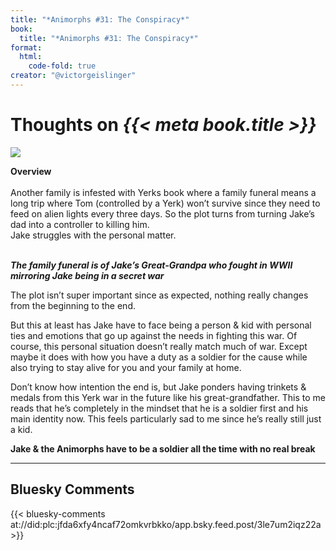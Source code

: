 ```yaml
---
title: "*Animorphs #31: The Conspiracy*"
book:
  title: "*Animorphs #31: The Conspiracy*"
format:
  html:
    code-fold: true
creator: "@victorgeislinger"
---
```


# Thoughts on *{{< meta book.title >}}*

::: {layout="[30,70]"}
![](https://books.google.com/books/content?id=fWYwDwAAQBAJ&printsec=frontcover&img=2)

**Overview** <br/>
<br/>
Another family is infested with Yerks book where a family funeral means a long
trip where Tom (controlled by a Yerk) won't survive since they need to feed on
alien lights every three days. So the plot turns from turning Jake's dad into a
controller to killing him.
<br/>
Jake struggles with the personal matter.
<br/>
<br/>


:::


***The family funeral is of Jake's Great-Grandpa who fought in WWII mirroring Jake being in a secret war***

The plot isn't super important since as expected, nothing really changes from the
beginning to the end.

But this at least has Jake have to face being a person & kid with personal ties
and emotions that go up against the needs in fighting this war. Of course, this
personal situation doesn't really match much of war. Except maybe it does with
how you have a duty as a soldier for the cause while also trying to stay alive
for you and your family at home.

Don't know how intention the end is, but Jake ponders having trinkets & medals
from this Yerk war in the future like his great-grandfather. This to me reads
that he's completely in the mindset that he is a soldier first and his main
identity now. This feels particularly sad to me since he's really still just a
kid.

**Jake & the Animorphs have to be a soldier all the time with no real break**


--- 

:::{.callout-note icon=false}

## Bluesky Comments

{{< bluesky-comments at://did:plc:jfda6xfy4ncaf72omkvrbkko/app.bsky.feed.post/3le7um2iqz22a >}}

:::